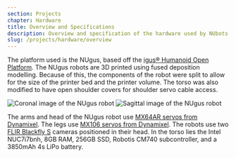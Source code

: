 ```yaml
---
section: Projects
chapter: Hardware
title: Overview and Specifications
description: Overview and specification of the hardware used by NUbots.
slug: /projects/hardware/overview
---
```


The platform used is the NUgus, based off the [igus® Humanoid Open Platform](http://www.nimbro.net/OP/). The NUgus robots are 3D printed using fused deposition modelling. Because of this, the components of the robot were split to allow for the size of the printer bed and the printer volume. The torso was also modified to have open shoulder covers for shoulder servo cable access.

![Coronal image of the NUgus robot](../../../images/front-robot.png)
![Sagittal image of the NUgus robot](../../../images/side-robot.png)

The arms and head of the NUgus robot use [MX64AR servos from Dynamixel](http://www.robotis.us/dynamixel-mx-64ar/). The legs use [MX106 servos from Dynamixel](http://support.robotis.com/en/product/actuator/dynamixel/mx_series/mx-106.htm). The robots use two [FLIR Blackfly S](https://flir.app.boxcn.net/s/x0r0bdsjstdkudjd2dwlxoa5fdvj2gpg/file/418603726810) cameras positioned in their head. In the torso lies the Intel NUC7i7bnh, 8GB RAM, 256GB SSD, Robotis CM740 subcontroller, and a 3850mAh 4s LiPo battery.
